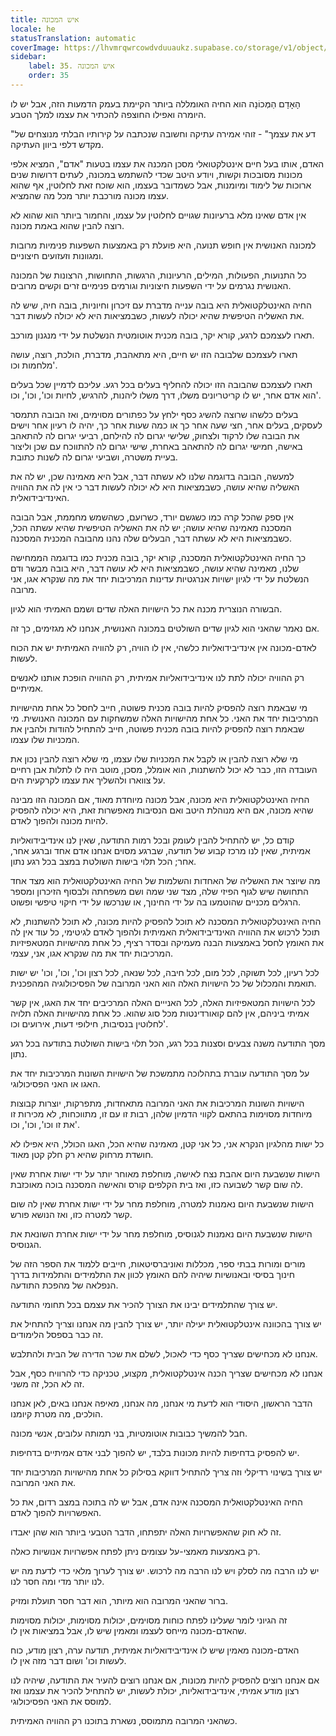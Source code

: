 ```yaml
---
title: איש המכונה
locale: he
statusTranslation: automatic
coverImage: https://lhvmrqwrcowdvduuaukz.supabase.co/storage/v1/object/public/strapi-uploads/small_cover-educacion-fundamental.webp-2d51a7828a2b1309555be27f7e2a61a0.webp
sidebar:
    label: 35. איש המכונה
    order: 35
---
```

הָאָדָם הַמְּכוֹנָה הוא החיה האומללה ביותר הקיימת בעמק הדמעות הזה, אבל יש לו היומרה ואפילו החוצפה להכתיר את עצמו למלך הטבע.

"דע את עצמך" - זוהי אמירה עתיקה וחשובה שנכתבה על קירותיו הבלתי מנוצחים של מקדש דלפי ביוון העתיקה.

האדם, אותו בעל חיים אינטלקטואלי מסכן המכנה את עצמו בטעות "אדם", המציא אלפי מכונות מסובכות וקשות, ויודע היטב שכדי להשתמש במכונה, לעתים דרושות שנים ארוכות של לימוד ומיומנות, אבל כשמדובר בעצמו, הוא שוכח זאת לחלוטין, אף שהוא עצמו מכונה מורכבת יותר מכל מה שהמציא.

אין אדם שאינו מלא ברעיונות שגויים לחלוטין על עצמו, והחמור ביותר הוא שהוא לא רוצה להבין שהוא באמת מכונה.

למכונה האנושית אין חופש תנועה, היא פועלת רק באמצעות השפעות פנימיות מרובות ומגוונות וזעזועים חיצוניים.

כל התנועות, הפעולות, המילים, הרעיונות, הרגשות, התחושות, הרצונות של המכונה האנושית נגרמים על ידי השפעות חיצוניות וגורמים פנימיים זרים וקשים מרובים.

החיה האינטלקטואלית היא בובה ענייה מדברת עם זיכרון וחיוניות, בובה חיה, שיש לה את האשליה הטיפשית שהיא יכולה לעשות, כשבמציאות היא לא יכולה לעשות דבר.

תארו לעצמכם לרגע, קורא יקר, בובה מכנית אוטומטית הנשלטת על ידי מנגנון מורכב.

תארו לעצמכם שלבובה הזו יש חיים, היא מתאהבת, מדברת, הולכת, רוצה, עושה מלחמות וכו'.

תארו לעצמכם שהבובה הזו יכולה להחליף בעלים בכל רגע. עליכם לדמיין שכל בעלים הוא אדם אחר, יש לו קריטריונים משלו, דרך משלו ליהנות, להרגיש, לחיות וכו', וכו', וכו'.

בעלים כלשהו שרוצה להשיג כסף ילחץ על כפתורים מסוימים, ואז הבובה תתמסר לעסקים, בעלים אחר, חצי שעה אחר כך או כמה שעות אחר כך, יהיה לו רעיון אחר וישים את הבובה שלו לרקוד ולצחוק, שלישי יגרום לה להילחם, רביעי יגרום לה להתאהב באישה, חמישי יגרום לה להתאהב באחרת, שישי יגרום לה להתווכח עם שכן וליצור בעיית משטרה, ושביעי יגרום לה לשנות כתובת.

למעשה, הבובה בדוגמה שלנו לא עשתה דבר, אבל היא מאמינה שכן, יש לה את האשליה שהיא עושה, כשבמציאות היא לא יכולה לעשות דבר כי אין לה את ההוויה האינדיבידואלית.

אין ספק שהכל קרה כמו כשגשם יורד, כשרועם, כשהשמש מחממת, אבל הבובה המסכנה מאמינה שהיא עושה; יש לה את האשליה הטיפשית שהיא עשתה הכל, כשבמציאות היא לא עשתה דבר, הבעלים שלה נהנו מהבובה המכנית המסכנה.

כך החיה האינטלקטואלית המסכנה, קורא יקר, בובה מכנית כמו בדוגמה הממחישה שלנו, מאמינה שהיא עושה, כשבמציאות היא לא עושה דבר, היא בובה מבשר ודם הנשלטת על ידי לגיון ישויות אנרגטיות עדינות המרכיבות יחד את מה שנקרא אגו, אני מרובה.

הבשורה הנוצרית מכנה את כל הישויות האלה שדים ושמם האמיתי הוא לגיון.

אם נאמר שהאני הוא לגיון שדים השולטים במכונה האנושית, אנחנו לא מגזימים, כך זה.

לאדם-מכונה אין אינדיבידואליות כלשהי, אין לו הוויה, רק להוויה האמיתית יש את הכוח לעשות.

רק ההוויה יכולה לתת לנו אינדיבידואליות אמיתית, רק ההוויה הופכת אותנו לאנשים אמיתיים.

מי שבאמת רוצה להפסיק להיות בובה מכנית פשוטה, חייב לחסל כל אחת מהישויות המרכיבות יחד את האני. כל אחת מהישויות האלה שמשחקות עם המכונה האנושית. מי שבאמת רוצה להפסיק להיות בובה מכנית פשוטה, חייב להתחיל להודות ולהבין את המכניות שלו עצמו.

מי שלא רוצה להבין או לקבל את המכניות שלו עצמו, מי שלא רוצה להבין נכון את העובדה הזו, כבר לא יכול להשתנות, הוא אומלל, מסכן, מוטב היה לו לתלות אבן רחיים על צווארו ולהשליך את עצמו לקרקעית הים.

החיה האינטלקטואלית היא מכונה, אבל מכונה מיוחדת מאוד, אם המכונה הזו מבינה שהיא מכונה, אם היא מנוהלת היטב ואם הנסיבות מאפשרות זאת, היא יכולה להפסיק להיות מכונה ולהפוך לאדם.

קודם כל, יש להתחיל להבין לעומק ובכל רמות התודעה, שאין לנו אינדיבידואליות אמיתית, שאין לנו מרכז קבוע של תודעה, שברגע מסוים אנחנו אדם אחד וברגע אחר, אחר; הכל תלוי בישות השולטת במצב בכל רגע נתון.

מה שיוצר את האשליה של האחדות והשלמות של החיה האינטלקטואלית הוא מצד אחד התחושה שיש לגוף הפיזי שלה, מצד שני שמה ושם משפחתה ולבסוף הזיכרון ומספר הרגלים מכניים שהוטמעו בה על ידי החינוך, או שנרכשו על ידי חיקוי טיפשי ופשוט.

החיה האינטלקטואלית המסכנה לא תוכל להפסיק להיות מכונה, לא תוכל להשתנות, לא תוכל לרכוש את ההוויה האינדיבידואלית האמיתית ולהפוך לאדם לגיטימי, כל עוד אין לה את האומץ לחסל באמצעות הבנה מעמיקה ובסדר רציף, כל אחת מהישויות המטאפיזיות המרכיבות יחד את מה שנקרא אגו, אני, עצמי.

לכל רעיון, לכל תשוקה, לכל מום, לכל חיבה, לכל שנאה, לכל רצון וכו', וכו', וכו' יש ישות תואמת והמכלול של כל הישויות האלה הוא האני המרובה של הפסיכולוגיה המהפכנית.

לכל הישויות המטאפיזיות האלה, לכל האנייים האלה המרכיבים יחד את האגו, אין קשר אמיתי ביניהם, אין להם קואורדינטות מכל סוג שהוא. כל אחת מהישויות האלה תלויה לחלוטין בנסיבות, חילופי דעות, אירועים וכו'.

מסך התודעה משנה צבעים וסצנות בכל רגע, הכל תלוי בישות השולטת בתודעה בכל רגע נתון.

על מסך התודעה עוברת בתהלוכה מתמשכת של הישויות השונות המרכיבות יחד את האגו או האני הפסיכולוגי.

הישויות השונות המרכיבות את האני המרובה מתאחדות, מתפרקות, יוצרות קבוצות מיוחדות מסוימות בהתאם לקווי הדמיון שלהן, רבות זו עם זו, מתווכחות, לא מכירות זו את זו וכו', וכו', וכו'.

כל ישות מהלגיון הנקרא אני, כל אני קטן, מאמינה שהיא הכל, האגו הכולל, היא אפילו לא חושדת מרחוק שהיא רק חלק קטן מאוד.

הישות שנשבעת היום אהבת נצח לאישה, מוחלפת מאוחר יותר על ידי ישות אחרת שאין לה שום קשר לשבועה כזו, ואז בית הקלפים קורס והאישה המסכנה בוכה מאוכזבת.

הישות שנשבעת היום נאמנות למטרה, מוחלפת מחר על ידי ישות אחרת שאין לה שום קשר למטרה כזו, ואז הנושא פורש.

הישות שנשבעת היום נאמנות לגנוסיס, מוחלפת מחר על ידי ישות אחרת השונאת את הגנוסיס.

מורים ומורות בבתי ספר, מכללות ואוניברסיטאות, חייבים ללמוד את הספר הזה של חינוך בסיסי ובאנושיות שיהיה להם האומץ לכוון את התלמידים והתלמידות בדרך הנפלאה של מהפכת התודעה.

יש צורך שהתלמידים יבינו את הצורך להכיר את עצמם בכל תחומי התודעה.

יש צורך בהכוונה אינטלקטואלית יעילה יותר, יש צורך להבין מה אנחנו וצריך להתחיל את זה כבר בספסל הלימודים.

אנחנו לא מכחישים שצריך כסף כדי לאכול, לשלם את שכר הדירה של הבית ולהתלבש.

אנחנו לא מכחישים שצריך הכנה אינטלקטואלית, מקצוע, טכניקה כדי להרוויח כסף, אבל זה לא הכל, זה משני.

הדבר הראשון, היסודי הוא לדעת מי אנחנו, מה אנחנו, מאיפה אנחנו באים, לאן אנחנו הולכים, מה מטרת קיומנו.

חבל להמשיך כבובות אוטומטיות, בני תמותה עלובים, אנשי מכונה.

יש להפסיק בדחיפות להיות מכונות בלבד, יש להפוך לבני אדם אמיתיים בדחיפות.

יש צורך בשינוי רדיקלי וזה צריך להתחיל דווקא בסילוק כל אחת מהישויות המרכיבות יחד את האני המרובה.

החיה האינטלקטואלית המסכנה אינה אדם, אבל יש לה בתוכה במצב רדום, את כל האפשרויות להפוך לאדם.

זה לא חוק שהאפשרויות האלה יתפתחו, הדבר הטבעי ביותר הוא שהן יאבדו.

רק באמצעות מאמצי-על עצומים ניתן לפתח אפשרויות אנושיות כאלה.

יש לנו הרבה מה לסלק ויש לנו הרבה מה לרכוש. יש צורך לערוך מלאי כדי לדעת מה יש לנו יותר מדי ומה חסר לנו.

ברור שהאני המרובה הוא מיותר, הוא דבר חסר תועלת ומזיק.

זה הגיוני לומר שעלינו לפתח כוחות מסוימים, יכולות מסוימות, יכולות מסוימות שהאדם-מכונה מייחס לעצמו ומאמין שיש לו, אבל במציאות אין לו.

האדם-מכונה מאמין שיש לו אינדיבידואליות אמיתית, תודעה ערה, רצון מודע, כוח לעשות וכו' ושום דבר מזה אין לו.

אם אנחנו רוצים להפסיק להיות מכונות, אם אנחנו רוצים להעיר את התודעה, שיהיה לנו רצון מודע אמיתי, אינדיבידואליות, יכולת לעשות, יש להתחיל להכיר את עצמנו ואז למוסס את האני הפסיכולוגי.

כשהאני המרובה מתמוסס, נשארת בתוכנו רק ההוויה האמיתית.

